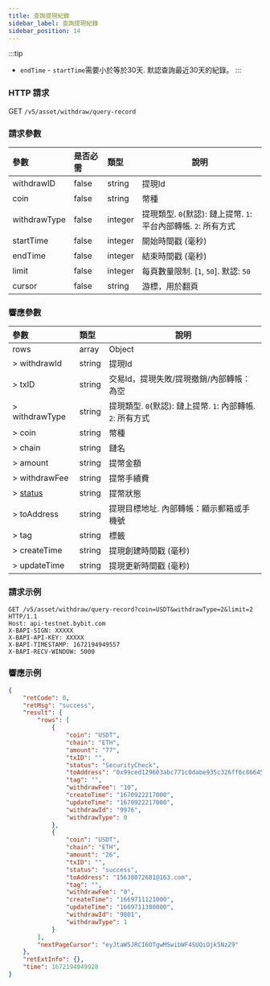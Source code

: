 ```yaml
---
title: 查詢提現紀錄
sidebar_label: 查詢提現紀錄
sidebar_position: 14
---
```


:::tip
* `endTime` - `startTime`需要小於等於30天. 默認查詢最近30天的紀錄。
:::

### HTTP 請求
GET `/v5/asset/withdraw/query-record`

### 請求參數
| 參數 | 是否必需 | 類型 | 說明|
|:----- |:-------|:-----|------ |
|withdrawID |false |string |提現Id |
|coin |false |string |幣種 |
|withdrawType |false |integer |提現類型. `0`(默認): 鏈上提幣. `1`: 平台內部轉帳. `2`: 所有方式|
|startTime |false |integer |開始時間戳 (毫秒) |
|endTime |false |integer |結束時間戳 (毫秒) |
|limit |false |integer |每頁數量限制. [`1`, `50`]. 默認: `50`|
|cursor |false |string |游標，用於翻頁|

### 響應參數
| 參數 | 類型 | 說明|
|:----- |:-----|----- |
|rows |array|Object |
|> withdrawId |string |提現Id |
|> txID |string |交易Id，提現失敗/提現撤銷/內部轉帳：為空 |
|> withdrawType |string |提現類型. `0`(默認): 鏈上提幣. `1`: 內部轉帳. `2`: 所有方式|
|> coin |string |幣種 |
|> chain |string |鏈名 |
|> amount |string |提幣金額 |
|> withdrawFee |string |提幣手續費 |
|> [status](../enum#withdrawstatus) |string |提幣狀態 |
|> toAddress |string |提現目標地址. 內部轉帳：顯示郵箱或手機號 |
|> tag |string |標籤 |
|> createTime |string |提現創建時間戳 (毫秒) |
|> updateTime |string |提現更新時間戳 (毫秒) |

### 請求示例

```http
GET /v5/asset/withdraw/query-record?coin=USDT&withdrawType=2&limit=2 HTTP/1.1
Host: api-testnet.bybit.com
X-BAPI-SIGN: XXXXX
X-BAPI-API-KEY: XXXXX
X-BAPI-TIMESTAMP: 1672194949557
X-BAPI-RECV-WINDOW: 5000
```

### 響應示例

```json
{
    "retCode": 0,
    "retMsg": "success",
    "result": {
        "rows": [
            {
                "coin": "USDT",
                "chain": "ETH",
                "amount": "77",
                "txID": "",
                "status": "SecurityCheck",
                "toAddress": "0x99ced129603abc771c0dabe935c326ff6c86645d",
                "tag": "",
                "withdrawFee": "10",
                "createTime": "1670922217000",
                "updateTime": "1670922217000",
                "withdrawId": "9976",
                "withdrawType": 0
            },
            {
                "coin": "USDT",
                "chain": "ETH",
                "amount": "26",
                "txID": "",
                "status": "success",
                "toAddress": "15638072681@163.com",
                "tag": "",
                "withdrawFee": "0",
                "createTime": "1669711121000",
                "updateTime": "1669711380000",
                "withdrawId": "9801",
                "withdrawType": 1
            }
        ],
        "nextPageCursor": "eyJtaW5JRCI6OTgwMSwibWF4SUQiOjk5NzZ9"
    },
    "retExtInfo": {},
    "time": 1672194949928
}
```